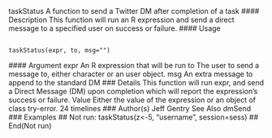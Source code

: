 taskStatus A function to send a Twitter DM after completion of a task
#### Description
This function will run an R expression and send a direct message to a specified user on success or
failure.
#### Usage <pre><code>
taskStatus(expr, to, msg="")
</code></pre> #### Argument
expr An R expression that will be run
to The user to send a message to, either character or an user object.
msg An extra message to append to the standard DM
### Details
This function will run expr, and send a Direct Message (DM) upon completion which will report
the expression's success or failure.
Value
Either the value of the expression or an object of class try-error.
24 timelines
### Author(s)
Jeff Gentry
See Also
dmSend
### Examples
## Not run:
taskStatus(z<-5, "username", session=sess)
## End(Not run)
